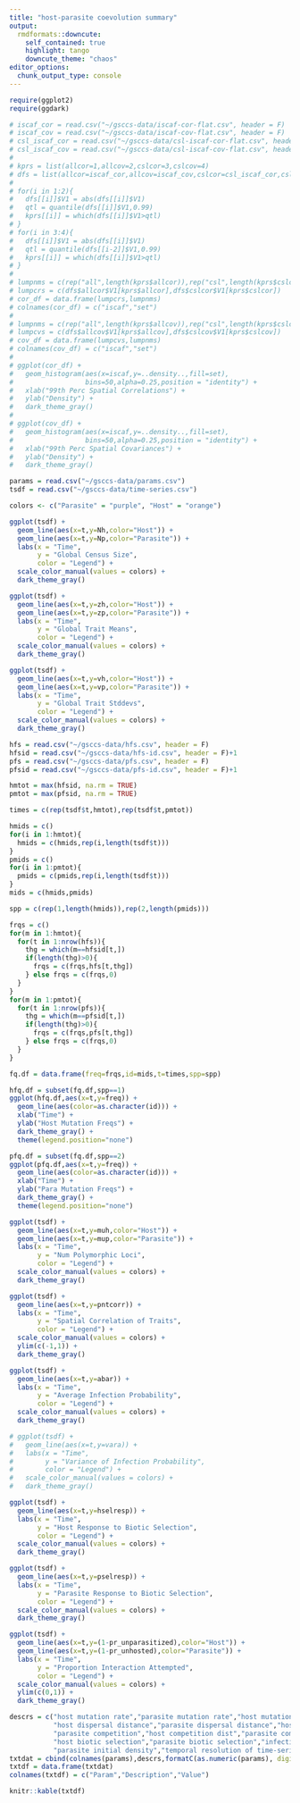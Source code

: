```yaml
---
title: "host-parasite coevolution summary"
output:
  rmdformats::downcute:
    self_contained: true
    highlight: tango
    downcute_theme: "chaos"
editor_options: 
  chunk_output_type: console
---
```


<!-- <iframe src="https://player.vimeo.com/video/712261773?h=148675a6d9&loop=1&title=0&byline=0&portrait=0" width="320" height="160" frameborder="0" allow="autoplay; fullscreen; picture-in-picture" allowfullscreen></iframe> -->

```r
require(ggplot2)
require(ggdark)

# iscaf_cor = read.csv("~/gsccs-data/iscaf-cor-flat.csv", header = F)
# iscaf_cov = read.csv("~/gsccs-data/iscaf-cov-flat.csv", header = F)
# csl_iscaf_cor = read.csv("~/gsccs-data/csl-iscaf-cor-flat.csv", header = F)
# csl_iscaf_cov = read.csv("~/gsccs-data/csl-iscaf-cov-flat.csv", header = F)
# 
# kprs = list(allcor=1,allcov=2,cslcor=3,cslcov=4)
# dfs = list(allcor=iscaf_cor,allcov=iscaf_cov,cslcor=csl_iscaf_cor,cslcov=csl_iscaf_cov)
# 
# for(i in 1:2){
#   dfs[[i]]$V1 = abs(dfs[[i]]$V1)
#   qtl = quantile(dfs[[i]]$V1,0.99)
#   kprs[[i]] = which(dfs[[i]]$V1>qtl)
# }
# for(i in 3:4){
#   dfs[[i]]$V1 = abs(dfs[[i]]$V1)
#   qtl = quantile(dfs[[i-2]]$V1,0.99)
#   kprs[[i]] = which(dfs[[i]]$V1>qtl)
# }
# 
# lumpnms = c(rep("all",length(kprs$allcor)),rep("csl",length(kprs$cslcor)))
# lumpcrs = c(dfs$allcor$V1[kprs$allcor],dfs$cslcor$V1[kprs$cslcor])
# cor_df = data.frame(lumpcrs,lumpnms)
# colnames(cor_df) = c("iscaf","set")
# 
# lumpnms = c(rep("all",length(kprs$allcov)),rep("csl",length(kprs$cslcov)))
# lumpcvs = c(dfs$allcov$V1[kprs$allcov],dfs$cslcov$V1[kprs$cslcov])
# cov_df = data.frame(lumpcvs,lumpnms)
# colnames(cov_df) = c("iscaf","set")
# 
# ggplot(cor_df) + 
#   geom_histogram(aes(x=iscaf,y=..density..,fill=set),
#                  bins=50,alpha=0.25,position = "identity") +
#   xlab("99th Perc Spatial Correlations") +
#   ylab("Density") +
#   dark_theme_gray()
#   
# ggplot(cov_df) + 
#   geom_histogram(aes(x=iscaf,y=..density..,fill=set),
#                  bins=50,alpha=0.25,position = "identity") +
#   xlab("99th Perc Spatial Covariances") +
#   ylab("Density") +
#   dark_theme_gray()

params = read.csv("~/gsccs-data/params.csv")
tsdf = read.csv("~/gsccs-data/time-series.csv")

colors <- c("Parasite" = "purple", "Host" = "orange")

ggplot(tsdf) + 
  geom_line(aes(x=t,y=Nh,color="Host")) +
  geom_line(aes(x=t,y=Np,color="Parasite")) +
  labs(x = "Time",        
       y = "Global Census Size",        
       color = "Legend") +   
  scale_color_manual(values = colors) +
  dark_theme_gray()

ggplot(tsdf) + 
  geom_line(aes(x=t,y=zh,color="Host")) +
  geom_line(aes(x=t,y=zp,color="Parasite")) +
  labs(x = "Time",        
       y = "Global Trait Means",        
       color = "Legend") +   
  scale_color_manual(values = colors) +
  dark_theme_gray()

ggplot(tsdf) + 
  geom_line(aes(x=t,y=vh,color="Host")) +
  geom_line(aes(x=t,y=vp,color="Parasite")) +
  labs(x = "Time",        
       y = "Global Trait Stddevs",        
       color = "Legend") +   
  scale_color_manual(values = colors) +
  dark_theme_gray()

hfs = read.csv("~/gsccs-data/hfs.csv", header = F)
hfsid = read.csv("~/gsccs-data/hfs-id.csv", header = F)+1
pfs = read.csv("~/gsccs-data/pfs.csv", header = F)
pfsid = read.csv("~/gsccs-data/pfs-id.csv", header = F)+1

hmtot = max(hfsid, na.rm = TRUE)
pmtot = max(pfsid, na.rm = TRUE)

times = c(rep(tsdf$t,hmtot),rep(tsdf$t,pmtot))

hmids = c()
for(i in 1:hmtot){
  hmids = c(hmids,rep(i,length(tsdf$t)))
}
pmids = c()
for(i in 1:pmtot){
  pmids = c(pmids,rep(i,length(tsdf$t)))
}
mids = c(hmids,pmids)

spp = c(rep(1,length(hmids)),rep(2,length(pmids)))

frqs = c()
for(m in 1:hmtot){
  for(t in 1:nrow(hfs)){
    thg = which(m==hfsid[t,])
    if(length(thg)>0){
      frqs = c(frqs,hfs[t,thg])
    } else frqs = c(frqs,0)
  }
}
for(m in 1:pmtot){
  for(t in 1:nrow(pfs)){
    thg = which(m==pfsid[t,])
    if(length(thg)>0){
      frqs = c(frqs,pfs[t,thg])
    } else frqs = c(frqs,0)
  }
}

fq.df = data.frame(freq=frqs,id=mids,t=times,spp=spp)

hfq.df = subset(fq.df,spp==1)
ggplot(hfq.df,aes(x=t,y=freq)) + 
  geom_line(aes(color=as.character(id))) + 
  xlab("Time") +
  ylab("Host Mutation Freqs") +
  dark_theme_gray() +
  theme(legend.position="none")

pfq.df = subset(fq.df,spp==2)
ggplot(pfq.df,aes(x=t,y=freq)) + 
  geom_line(aes(color=as.character(id))) + 
  xlab("Time") +
  ylab("Para Mutation Freqs") +
  dark_theme_gray() +
  theme(legend.position="none")

ggplot(tsdf) + 
  geom_line(aes(x=t,y=muh,color="Host")) +
  geom_line(aes(x=t,y=mup,color="Parasite")) +
  labs(x = "Time",
       y = "Num Polymorphic Loci",
       color = "Legend") +   
  scale_color_manual(values = colors) +
  dark_theme_gray()

ggplot(tsdf) + 
  geom_line(aes(x=t,y=pntcorr)) +
  labs(x = "Time",        
       y = "Spatial Correlation of Traits",        
       color = "Legend") +   
  scale_color_manual(values = colors) +
  ylim(c(-1,1)) +
  dark_theme_gray()

ggplot(tsdf) + 
  geom_line(aes(x=t,y=abar)) +
  labs(x = "Time",
       y = "Average Infection Probability",        
       color = "Legend") +   
  scale_color_manual(values = colors) +
  dark_theme_gray()

# ggplot(tsdf) + 
#   geom_line(aes(x=t,y=vara)) +
#   labs(x = "Time",        
#        y = "Variance of Infection Probability",
#        color = "Legend") +   
#   scale_color_manual(values = colors) +
#   dark_theme_gray()

ggplot(tsdf) + 
  geom_line(aes(x=t,y=hselresp)) +
  labs(x = "Time",        
       y = "Host Response to Biotic Selection",        
       color = "Legend") +   
  scale_color_manual(values = colors) +
  dark_theme_gray()

ggplot(tsdf) + 
  geom_line(aes(x=t,y=pselresp)) +
  labs(x = "Time",        
       y = "Parasite Response to Biotic Selection",
       color = "Legend") +   
  scale_color_manual(values = colors) +
  dark_theme_gray()

ggplot(tsdf) + 
  geom_line(aes(x=t,y=(1-pr_unparasitized),color="Host")) +
  geom_line(aes(x=t,y=(1-pr_unhosted),color="Parasite")) +
  labs(x = "Time",        
       y = "Proportion Interaction Attempted",        
       color = "Legend") +   
  scale_color_manual(values = colors) +
  ylim(c(0,1)) +
  dark_theme_gray()

descrs = c("host mutation rate","parasite mutation rate","host mutation effect size","parasite mutation effect size",
           "host dispersal distance","parasite dispersal distance","host-parasite interaction dist","host competition",
           "parasite competition","host competition dist","parasite competition dist","host base fitness","parasite base fitness",
           "host biotic selection","parasite biotic selection","infection probability sensitivity","host initial density",
           "parasite initial density","temporal resolution of time-series")
txtdat = cbind(colnames(params),descrs,formatC(as.numeric(params), digits = 1, format = "e", drop0trailing = FALSE))
txtdf = data.frame(txtdat)
colnames(txtdf) = c("Param","Description","Value")

knitr::kable(txtdf)
```
